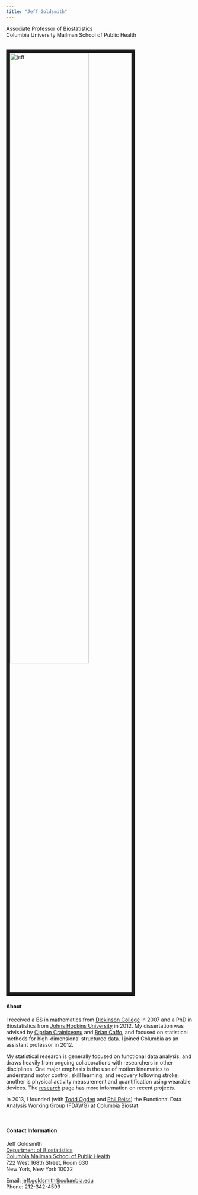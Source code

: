 ```yaml
---
title: "Jeff Goldsmith"
---
```


<link rel="stylesheet" href="styles.css" type="text/css">
<link rel="stylesheet" href="academicons/css/academicons.min.css"/>

Associate Professor of Biostatistics <br>
Columbia University Mailman School of Public Health

<br><img src="images/jeff.jpg" alt="jeff" style="width:65%; border:10px solid"><br>


#### About

I received a BS in mathematics from [Dickinson College](http://www.dickinson.edu) in 2007 and a PhD in Biostatistics from [Johns Hopkins University](http://www.jhsph.edu/departments/biostatistics/) in 2012. My dissertation was advised by [Ciprian Crainiceanu](http://www.biostat.jhsph.edu/~ccrainic/) and [Brian Caffo](https://sites.google.com/view/bcaffo/home), and focused on statistical methods for high-dimensional structured data. I joined Columbia as an assistant professor in 2012.

My statistical research is generally focused on functional data analysis, and draws heavily from ongoing collaborations with researchers in other disciplines. One major emphasis is the use of motion kinematics to understand motor control, skill learning, and recovery following stroke; another is physical activity measurement and quantification using wearable devices. The [research](research.html) page has more information on recent projects. 

In 2013, I founded (with [Todd Ogden](https://www.mailman.columbia.edu/people/our-faculty/to166) and [Phil Reiss](https://works.bepress.com/phil_reiss/)) the Functional Data Analysis Working Group ([FDAWG](https://www.mailman.columbia.edu/research/functional-data-analysis-working-group)) at Columbia Biostat. 

<br>

#### Contact Information

Jeff Goldsmith  
[Department of Biostatistics](http://www.mailman.columbia.edu/academic-departments/biostatistics)  
[Columbia Mailman School of Public Health](http://www.mailman.columbia.edu/)  
722 West 168th Street, Room 630  
New York, New York 10032  

Email: [jeff.goldsmith@columbia.edu](mailto:jeff.goldsmith@columbia.edu)  
Phone: 212-342-4599 